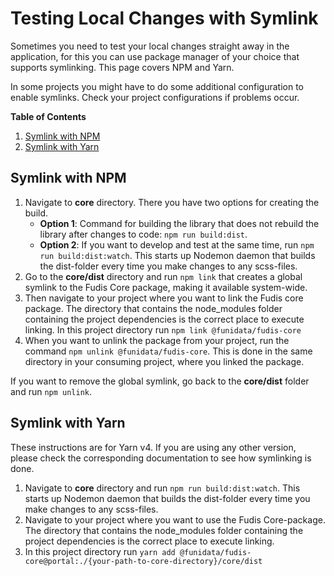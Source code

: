 
<Meta title="Documentation/Development/Tooling/Testing Local Changes with Symlink" />

# Testing Local Changes with Symlink

Sometimes you need to test your local changes straight away in the application, for this you can use package manager of your choice that supports symlinking. This page covers NPM and Yarn.

In some projects you might have to do some additional configuration to enable symlinks. Check your project configurations if problems occur.

**Table of Contents**

1. [Symlink with NPM](#symlink-with-npm)
2. [Symlink with Yarn](#symlink-with-yarn)

## Symlink with NPM

1. Navigate to **core** directory. There you have two options for creating the build.
    - **Option 1**: Command for building the library that does not rebuild the library after changes to code: `npm run build:dist`.
    - **Option 2**: If you want to develop and test at the same time, run `npm run build:dist:watch`. This starts up Nodemon daemon that builds the dist-folder every time you make changes to any scss-files.
2. Go to the **core/dist** directory and run `npm link` that creates a global symlink to the Fudis Core package, making it available system-wide.
3. Then navigate to your project where you want to link the Fudis core package. The directory that contains the node_modules folder containing the project dependencies is the correct place to execute linking. In this project directory run `npm link @funidata/fudis-core`
4. When you want to unlink the package from your project, run the command `npm unlink @funidata/fudis-core`. This is done in the same directory in your consuming project, where you linked the package.

If you want to remove the global symlink, go back to the **core/dist** folder and run `npm unlink`.

## Symlink with Yarn

These instructions are for Yarn v4. If you are using any other version, please check the corresponding documentation to see how symlinking is done.

1. Navigate to **core** directory and run `npm run build:dist:watch`. This starts up Nodemon daemon that builds the dist-folder every time you make changes to any scss-files.
2. Navigate to your project where you want to use the Fudis Core-package. The directory that contains the node_modules folder containing the project dependencies is the correct place to execute linking.
3. In this project directory run `yarn add @funidata/fudis-core@portal:./{your-path-to-core-directory}/core/dist`
